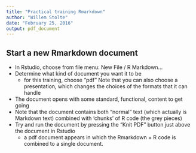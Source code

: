 ```yaml
---
title: "Practical training Rmarkdown"
author: "Willem Stolte"
date: "February 25, 2016"
output: pdf_document
---
```


## Start a new Rmarkdown document

* In Rstudio, choose from file menu: New File / R Markdown...
* Determine what kind of document you want it to be
    + for this training, choose "pdf"
    Note that you can also choose a presentation, which changes the choices of the formats that it can handle
* The document opens with some standard, functional, content to get going
* Note that the document contains both "normal" text (which actually is Markdown text) combined with 'chunks' of R code (the grey pieces)
* Try and run the document by pressing the "Knit PDF" button just above the document in Rstudio
    + a pdf document appears in which the Rmarkdown + R code is combined to a single document. 

